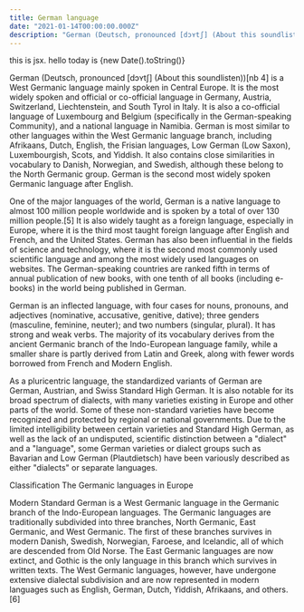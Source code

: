 ```yaml
---
title: German language
date: "2021-01-14T00:00:00.000Z"
description: "German (Deutsch, pronounced [dɔʏtʃ] (About this soundlisten))[nb 4] is a West Germanic language mainly spoken in Central Europe."
---
```


<p>this is jsx. hello today is {new Date().toString()}</p>

German (Deutsch, pronounced [dɔʏtʃ] (About this soundlisten))[nb 4] is a West Germanic language mainly spoken in Central Europe. It is the most widely spoken and official or co-official language in Germany, Austria, Switzerland, Liechtenstein, and South Tyrol in Italy. It is also a co-official language of Luxembourg and Belgium (specifically in the German-speaking Community), and a national language in Namibia. German is most similar to other languages within the West Germanic language branch, including Afrikaans, Dutch, English, the Frisian languages, Low German (Low Saxon), Luxembourgish, Scots, and Yiddish. It also contains close similarities in vocabulary to Danish, Norwegian, and Swedish, although these belong to the North Germanic group. German is the second most widely spoken Germanic language after English.

One of the major languages of the world, German is a native language to almost 100 million people worldwide and is spoken by a total of over 130 million people.[5] It is also widely taught as a foreign language, especially in Europe, where it is the third most taught foreign language after English and French, and the United States. German has also been influential in the fields of science and technology, where it is the second most commonly used scientific language and among the most widely used languages on websites. The German-speaking countries are ranked fifth in terms of annual publication of new books, with one tenth of all books (including e-books) in the world being published in German.

German is an inflected language, with four cases for nouns, pronouns, and adjectives (nominative, accusative, genitive, dative); three genders (masculine, feminine, neuter); and two numbers (singular, plural). It has strong and weak verbs. The majority of its vocabulary derives from the ancient Germanic branch of the Indo-European language family, while a smaller share is partly derived from Latin and Greek, along with fewer words borrowed from French and Modern English.

As a pluricentric language, the standardized variants of German are German, Austrian, and Swiss Standard High German. It is also notable for its broad spectrum of dialects, with many varieties existing in Europe and other parts of the world. Some of these non-standard varieties have become recognized and protected by regional or national governments. Due to the limited intelligibility between certain varieties and Standard High German, as well as the lack of an undisputed, scientific distinction between a "dialect" and a "language", some German varieties or dialect groups such as Bavarian and Low German (Plautdietsch) have been variously described as either "dialects" or separate languages.

Classification
The Germanic languages in Europe

Modern Standard German is a West Germanic language in the Germanic branch of the Indo-European languages. The Germanic languages are traditionally subdivided into three branches, North Germanic, East Germanic, and West Germanic. The first of these branches survives in modern Danish, Swedish, Norwegian, Faroese, and Icelandic, all of which are descended from Old Norse. The East Germanic languages are now extinct, and Gothic is the only language in this branch which survives in written texts. The West Germanic languages, however, have undergone extensive dialectal subdivision and are now represented in modern languages such as English, German, Dutch, Yiddish, Afrikaans, and others.[6]
